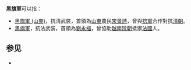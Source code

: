 '''黑旗軍'''可以指：
* [[黑旗軍_(山東)|黑旗軍 (山東)]]，抗清武裝，首領為[[山東|山東]]農民[[宋景詩|宋景詩]]，曾與[[捻軍|捻軍]]合作對抗[[清朝|清朝]]。
* [[黑旗軍|黑旗軍]]，抗法武裝，首領為[[劉永福|劉永福]]，曾協助[[越南|越南]][[阮朝|阮朝]]抵禦[[法國|法國]]人。

==参见==
*{{link-ja|黑旗|黒旗}}
{{disambig|Cat=組織機構消歧義}}